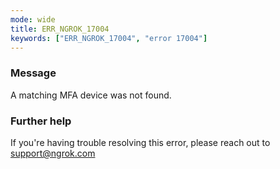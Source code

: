 ```yaml
---
mode: wide
title: ERR_NGROK_17004
keywords: ["ERR_NGROK_17004", "error 17004"]
---
```


### Message

A matching MFA device was not found.

### Further help

If you're having trouble resolving this error, please reach out to [support@ngrok.com](mailto:support@ngrok.com?subject=Help%20with%20ERR_NGROK_17004)
